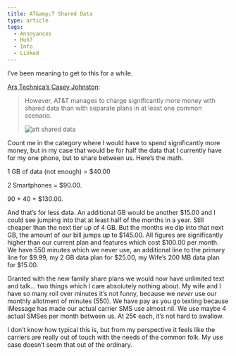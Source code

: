 ```yaml
---
title: AT&amp;T Shared Data
type: article
tags:
  - Annoyances
  - Huh?
  - Info
  - Linked
---
```


I’ve been meaning to get to this for a while.

[Ars Technica’s Casey Johnston](http://arstechnica.com/gadgets/2012/07/atts-shared-data-plans-not-the-savings-we-hoped-for/):

> However, AT&T manages to charge significantly more money with shared data than with separate plans in at least one common scenario.
> 
> ![att shared data](/images/uploads/att-shared-data.png)

Count me in the category where I would have to spend significantly more money, but in my case that would be for half the data that I currently have for my one phone, but to share between us. Here’s the math.

1 GB of data (not enough) = $40.00

2 Smartphones = $90.00.

90 + 40 = $130.00.

And that’s for less data. An additional GB would be another $15.00 and I could see jumping into that at least half of the months in a year. Still cheaper than the next tier up of 4 GB. But the months we dip into that next GB, the amount of our bill jumps up to $145.00. All figures are significantly higher than our current plan and features which cost $100.00 per month. We have 550 minutes which we never use, an additional line to the primary line for $9.99, my 2 GB data plan for $25.00, my Wife’s 200 MB data plan for $15.00.

Granted with the new family share plans we would now have unlimited text and talk… two things which I care absolutely nothing about. My wife and I have so many roll over minutes it’s not funny, because we _never_ use our monthly allotment of minutes (550). We have pay as you go texting because iMessage has made our actual carrier SMS use almost nil. We use maybe 4 actual SMSes per month between us. At 25¢ each, it’s not hard to swallow.

I don’t know how typical this is, but from my perspective it feels like the carriers are really out of touch with the needs of the common folk. My use case doesn’t seem that out of the ordinary.
